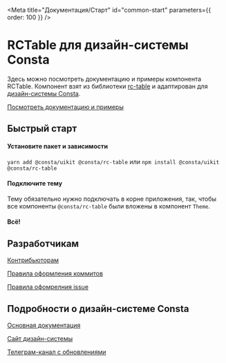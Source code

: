 
<Meta title="Документация/Старт" id="common-start" parameters={{ order: 100 }} />

# RCTable для дизайн-системы Consta

Здесь можно посмотреть документацию и примеры компонента RCTable. Компонент взят из библиотеки [rc-table](https://github.com/react-component/table) и адаптирован для [дизайн-системы Consta](https://consta.gazprom-neft.ru/).

[Посмотреть документацию и примеры](?path=/docs/components-table--playground)

## Быстрый старт

#### Установите пакет и зависимости

`yarn add @consta/uikit @consta/rc-table` или `npm install @consta/uikit @consta/rc-table`

#### Подключите тему

Тему обязательно нужно подключать в корне приложения, так, чтобы все компоненты `@consta/rc-table` были вложены в компонент `Theme`.

#### Всë!

## Разработчикам

[Контрибьюторам](https://consta-uikit.vercel.app/?path=/docs/common-develop-contributors--page)

[Правила оформления коммитов](https://consta-uikit.vercel.app/?path=/docs/common-develop-commits-style--page)

[Правила офомрелния issue](https://consta-uikit.vercel.app/?path=/docs/common-develop-issues--page)

## Подробности о дизайн-системе Consta

[Основная документация](https://consta-uikit.vercel.app/?path=/docs/common-about--page)

[Сайт дизайн-системы](https://consta.gazprom-neft.ru/)

[Телеграм-канал с обновлениями](https://t.me/consta_ui_releases)
